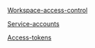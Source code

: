 [Workspace-access-control](Security/Workspace-access-control)

[Service-accounts](Security/Service-accounts)

[Access-tokens](Security/Access-tokens)